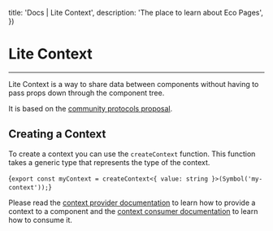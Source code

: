 

  title: 'Docs | Lite Context',
  description: 'The place to learn about Eco Pages',
})

# Lite Context
---

Lite Context is a way to share data between components without having to pass props down through the component tree.

It is based on the [community protocols proposal](https://github.com/webcomponents-cg/community-protocols/blob/main/proposals/context.md).

## Creating a Context

To create a context you can use the `createContext` function. This function takes a generic type that represents the type of the context.

<CodeBlock lang='typescript'>{`export const myContext = createContext<{ value: string }>(Symbol('my-context'));`}</CodeBlock>

Please read the [context provider documentation](/docs/context/context-provider) to learn how to provide a context to a component and the [context consumer documentation](/docs/context/context-consumer) to learn how to consume it.